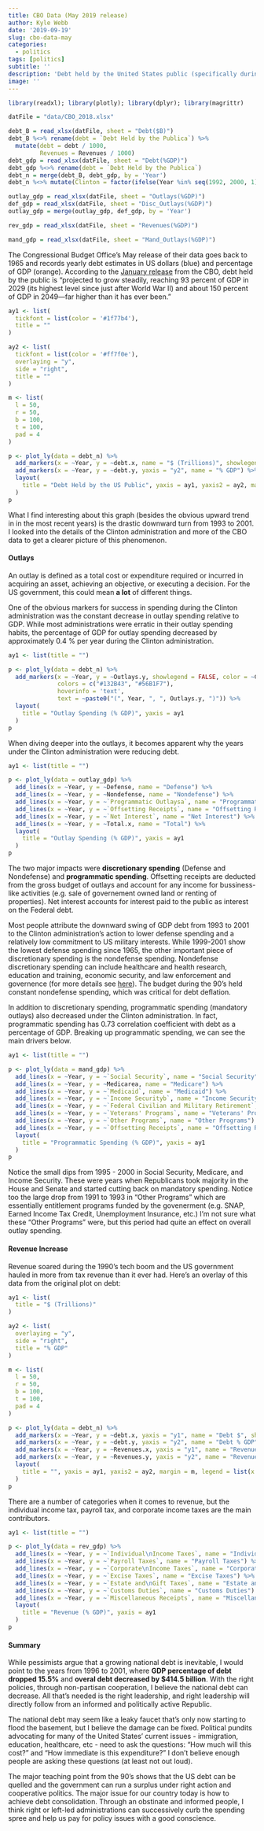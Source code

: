 ```yaml
---
title: CBO Data (May 2019 release)
author: Kyle Webb
date: '2019-09-19'
slug: cbo-data-may
categories:
  - politics
tags: [politics]
subtitle: ''
description: 'Debt held by the United States public (specifically during the Clinton administration)'
image: ''
---
```


```r
library(readxl); library(plotly); library(dplyr); library(magrittr)

datFile = "data/CBO_2018.xlsx"

debt_B = read_xlsx(datFile, sheet = "Debt($B)")
debt_B %<>% rename(debt = `Debt Held by the Publica`) %>% 
  mutate(debt = debt / 1000,
         Revenues = Revenues / 1000)
debt_gdp = read_xlsx(datFile, sheet = "Debt(%GDP)")
debt_gdp %<>% rename(debt = `Debt Held by the Publica`)
debt_n = merge(debt_B, debt_gdp, by = 'Year')
debt_n %<>% mutate(Clinton = factor(ifelse(Year %in% seq(1992, 2000, 1), 1, 0 )))

outlay_gdp = read_xlsx(datFile, sheet = "Outlays(%GDP)")
def_gdp = read_xlsx(datFile, sheet = "Disc_Outlays(%GDP)")
outlay_gdp = merge(outlay_gdp, def_gdp, by = 'Year')

rev_gdp = read_xlsx(datFile, sheet = "Revenues(%GDP)")

mand_gdp = read_xlsx(datFile, sheet = "Mand_Outlays(%GDP)")

```

The Congressional Budget Office's May release of their data goes back to 1965 and records yearly debt estimates in US dollars (blue) and percentage of GDP (orange). According to the [January release](https://www.cbo.gov/system/files?file=2019-01/54918-Outlook.pdf) from the CBO, debt held by the public is "projected to grow
steadily, reaching 93 percent of GDP in 2029 (its highest level since just after World War II) and
about 150 percent of GDP in 2049—far higher than it has ever been." 

```r
ay1 <- list(
  tickfont = list(color = '#1f77b4'),
  title = ""
)

ay2 <- list(
  tickfont = list(color = '#ff7f0e'),
  overlaying = "y",
  side = "right",
  title = ""
)

m <- list(
  l = 50,
  r = 50,
  b = 100,
  t = 100,
  pad = 4
)

p <- plot_ly(data = debt_n) %>% 
  add_markers(x = ~Year, y = ~debt.x, name = "$ (Trillions)", showlegend = FALSE) %>% 
  add_markers(x = ~Year, y = ~debt.y, yaxis = "y2", name = "% GDP") %>% 
  layout(
    title = "Debt Held by the US Public", yaxis = ay1, yaxis2 = ay2, margin = m
  )
p
```


What I find interesting about this graph (besides the obvious upward trend in in the most recent years) is the drastic downward turn from 1993 to 2001. I looked into the details of the Clinton administration and more of the CBO data to get a clearer picture of this phenomenon. 

#### Outlays

An outlay is defined as a total cost or expenditure required or incurred in acquiring an asset, achieving an objective, or executing a decision. For the US government, this could mean **a lot** of different things. 

One of the obvious markers for success in spending during the Clinton administration was the constant decrease in outlay spending relative to GDP. While most administrations were erratic in their outlay spending habits, the percentage of GDP for outlay spending decreased by approximately 0.4 % per year during the Clinton administration. 

```r

ay1 <- list(title = "")

p <- plot_ly(data = debt_n) %>% 
  add_markers(x = ~Year, y = ~Outlays.y, showlegend = FALSE, color = ~Clinton,
              colors = c("#132B43", "#56B1F7"),
              hoverinfo = 'text', 
              text = ~paste0("(", Year, ", ", Outlays.y, ")")) %>% 
  layout(
    title = "Outlay Spending (% GDP)", yaxis = ay1
  )
p

```

When diving deeper into the outlays, it becomes apparent why the years under the Clinton administration were reducing debt. 

```r

ay1 <- list(title = "")

p <- plot_ly(data = outlay_gdp) %>% 
  add_lines(x = ~Year, y = ~Defense, name = "Defense") %>% 
  add_lines(x = ~Year, y = ~Nondefense, name = "Nondefense") %>% 
  add_lines(x = ~Year, y = ~`Programmatic Outlaysa`, name = "Programmatic") %>% 
  add_lines(x = ~Year, y = ~`Offsetting Receipts`, name = "Offsetting Receipts") %>% 
  add_lines(x = ~Year, y = ~`Net Interest`, name = "Net Interest") %>% 
  add_lines(x = ~Year, y = ~Total.x, name = "Total") %>% 
  layout(
    title = "Outlay Spending (% GDP)", yaxis = ay1
  )
p

```

The two major impacts were **discretionary spending** (Defense and Nondefense) and **programmatic spending**. Offsetting receipts are deducted from the gross budget of outlays and account for any income for bussiness-like activities (e.g. sale of governement owned land or renting of properties). Net interest accounts for interest paid to the public as interest on the Federal debt. 

Most people attribute the downward swing of GDP debt from 1993 to 2001 to the Clinton administration's action to lower defense spending and a relatively low commitment to US military interests. While 1999-2001 show the lowest defense spending since 1965, the other important piece of discretionary spending is the nondefense spending. Nondefense discretionary spending can include healthcare and health research, education and training, economic security, and law enforcement and governence (for more details see [here](https://www.cbpp.org/research/federal-budget/policy-basics-non-defense-discretionary-programs)). The budget during the 90's held constant nondefense spending, which was critical for debt deflation.

In addition to discretionary spending, programmatic spending (mandatory outlays) also decreased under the Clinton administration. In fact, programmatic spending has 0.73 correlation coefficient with debt as a percentage of GDP. Breaking up programmatic spending, we can see the main drivers below. 

```r
ay1 <- list(title = "")

p <- plot_ly(data = mand_gdp) %>% 
  add_lines(x = ~Year, y = ~`Social Security`, name = "Social Security") %>% 
  add_lines(x = ~Year, y = ~Medicarea, name = "Medicare") %>% 
  add_lines(x = ~Year, y = ~`Medicaid`, name = "Medicaid") %>% 
  add_lines(x = ~Year, y = ~`Income Securityb`, name = "Income Security") %>% 
  add_lines(x = ~Year, y = ~`Federal Civilian and Military Retirement`, name = "Federal Civilian and \n Military Retirement") %>% 
  add_lines(x = ~Year, y = ~`Veterans' Programs`, name = "Veterans' Programs") %>% 
  add_lines(x = ~Year, y = ~`Other Programs`, name = "Other Programs") %>% 
  add_lines(x = ~Year, y = ~`Offsetting Receipts`, name = "Offsetting Receipts") %>% 
  layout(
    title = "Programmatic Spending (% GDP)", yaxis = ay1
  )
p
```

Notice the small dips from 1995 - 2000 in Social Security, Medicare, and Income Security. These were years when Republicans took majority in the House and Senate and started cutting back on mandatory spending. Notice too the large drop from 1991 to 1993 in "Other Programs" which are essentially entitlement programs funded by the govenerment (e.g. SNAP, Earned Income Tax Credit, Unemployment Insurance, etc.) I'm not sure what these "Other Programs" were, but this period had quite an effect on overall outlay spending. 

#### Revenue Increase

Revenue soared during the 1990's tech boom and the US government hauled in more from tax revenue than it ever had. Here's an overlay of this data from the original plot on debt:

```r
ay1 <- list(
  title = "$ (Trillions)"
)

ay2 <- list(
  overlaying = "y",
  side = "right",
  title = "% GDP"
)

m <- list(
  l = 50,
  r = 50,
  b = 100,
  t = 100,
  pad = 4
)

p <- plot_ly(data = debt_n) %>% 
  add_markers(x = ~Year, y = ~debt.x, yaxis = "y1", name = "Debt $", showlegend = FALSE) %>% 
  add_markers(x = ~Year, y = ~debt.y, yaxis = "y2", name = "Debt % GDP", showlegend = FALSE) %>% 
  add_markers(x = ~Year, y = ~Revenues.x, yaxis = "y1", name = "Revenue $", showlegend = FALSE) %>% 
  add_markers(x = ~Year, y = ~Revenues.y, yaxis = "y2", name = "Revenue % GDP", showlegend = FALSE) %>% 
  layout(
    title = "", yaxis = ay1, yaxis2 = ay2, margin = m, legend = list(x = .1, y = .9)
  )
p
```

There are a number of categories when it comes to revenue, but the individual income tax, payroll tax, and corporate income taxes are the main contributors.

```r
ay1 <- list(title = "")

p <- plot_ly(data = rev_gdp) %>% 
  add_lines(x = ~Year, y = ~`Individual\nIncome Taxes`, name = "Individual\nIncome Taxes") %>% 
  add_lines(x = ~Year, y = ~`Payroll Taxes`, name = "Payroll Taxes") %>% 
  add_lines(x = ~Year, y = ~`Corporate\nIncome Taxes`, name = "Corporate\nIncome Taxes") %>% 
  add_lines(x = ~Year, y = ~`Excise Taxes`, name = "Excise Taxes") %>% 
  add_lines(x = ~Year, y = ~`Estate and\nGift Taxes`, name = "Estate and\nGift Taxes") %>% 
  add_lines(x = ~Year, y = ~`Customs Duties`, name = "Customs Duties") %>% 
  add_lines(x = ~Year, y = ~`Miscellaneous Receipts`, name = "Miscellaneous Receipts") %>% 
  layout(
    title = "Revenue (% GDP)", yaxis = ay1
  )
p
```

#### Summary

While pessimists argue that a growing national debt is inevitable, I would point to the years from 1996 to 2001, where **GDP percentage of debt dropped 15.5%** and **overal debt decreased by $414.5 billion**. With the right policies, through non-partisan cooperation, I believe the national debt can decrease. All that's needed is the right leadership, and right leadership will directly follow from an informed and politically active Republic.  

The national debt may seem like a leaky faucet that's only now starting to flood the basement, but I believe the damage can be fixed. Political pundits advocating for many of the United States' current issues - immigration, education, healthcare, etc - need to ask the questions: "How much will this cost?" and "How immediate is this expenditure?" I don't believe enough people are asking these questions (at least not out loud). 

The major teaching point from the 90's shows that the US debt can be quelled and the government can run a surplus under right action and cooperative politics. The major issue for our country today is how to achieve debt consolidation. Through an obstinate and informed people, I think right or left-led administrations can successively curb the spending spree and help us pay for policy issues with a good conscience.